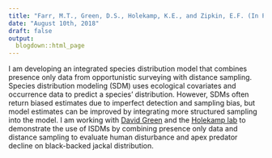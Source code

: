 ```yaml
---
title: "Farr, M.T., Green, D.S., Holekamp, K.E., and Zipkin, E.F. (In Prep) Integrating distance sampling with presence only data."
date: "August 10th, 2018"
draft: false
output:
  blogdown::html_page
---
```


I am developing an integrated species distribution model that combines presence only data from opportunistic surveying with distance sampling. Species distribution modeling (SDM) uses ecological covariates and occurrence data to predict a species' distribution. However, SDMs often return biased estimates due to imperfect detection and sampling bias, but model estimates can be improved by integrating more structured sampling into the model. I am working with [David Green](http://inr.oregonstate.edu/people/david-green) and the [Holekamp lab](http://www.holekamplab.org/) to demonstrate the use of ISDMs by combining presence only data and distance sampling to evaluate human disturbance and apex predator decline on black-backed jackal distribution.